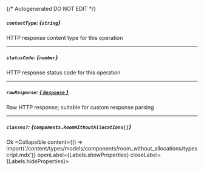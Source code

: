 {/* Autogenerated DO NOT EDIT  */}

##### `contentType`: *{`string`}*
HTTP response content type for this operation

---
##### `statusCode`: *{`number`}*
HTTP response status code for this operation

---
##### `rawResponse`: [*{ `Response` }*](https://developer.mozilla.org/en-US/docs/Web/API/Response)
Raw HTTP response; suitable for custom response parsing

---
##### `classes?`: *{`components.RoomWithoutAllocations[]`}*
Ok
<Collapsible content={() => import('/content/types/models/components/room_without_allocations/typescript.mdx')} openLabel={Labels.showProperties} closeLabel={Labels.hideProperties}>
</Collapsible>


